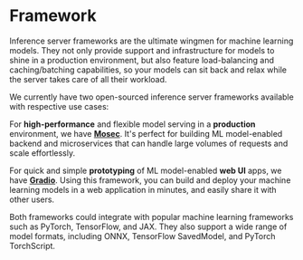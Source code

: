 # Framework

Inference server frameworks are the ultimate wingmen for machine learning models. They not only provide support and infrastructure for models to shine in a production environment, but also feature load-balancing and caching/batching capabilities, so your models can sit back and relax while the server takes care of all their workload.

We currently have two open-sourced inference server frameworks available with respective use cases:

For **high-performance** and flexible model serving in a **production** environment, we have [**Mosec**](../frameworks/mosec). It's perfect for building ML model-enabled backend and microservices that can handle large volumes of requests and scale effortlessly.

For quick and simple **prototyping** of ML model-enabled **web UI** apps, we have [**Gradio**](../frameworks/gradio). Using this framework, you can build and deploy your machine learning models in a web application in minutes, and easily share it with other users.

Both frameworks could integrate with popular machine learning frameworks such as PyTorch, TensorFlow, and JAX. They also support a wide range of model formats, including ONNX, TensorFlow SavedModel, and PyTorch TorchScript.
